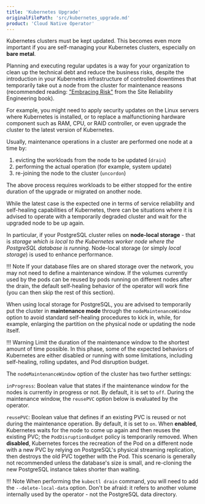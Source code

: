 ```yaml
---
title: 'Kubernetes Upgrade'
originalFilePath: 'src/kubernetes_upgrade.md'
product: 'Cloud Native Operator'
---
```


Kubernetes clusters must be kept updated. This becomes even more
important if you are self-managing your Kubernetes clusters, especially
on **bare metal**.

Planning and executing regular updates is a way for your organization
to clean up the technical debt and reduce the business risks, despite
the introduction in your Kubernetes infrastructure of controlled
downtimes that temporarily take out a node from the cluster for
maintenance reasons (recommended reading:
["Embracing Risk"](https://landing.google.com/sre/sre-book/chapters/embracing-risk/)
from the Site Reliability Engineering book).

For example, you might need to apply security updates on the Linux
servers where Kubernetes is installed, or to replace a malfunctioning
hardware component such as RAM, CPU, or RAID controller, or even upgrade
the cluster to the latest version of Kubernetes.

Usually, maintenance operations in a cluster are performed one node
at a time by:

1. evicting the workloads from the node to be updated (`drain`)
2. performing the actual operation (for example, system update)
3. re-joining the node to the cluster (`uncordon`)

The above process requires workloads to be either stopped for the
entire duration of the upgrade or migrated on another node.

While the latest case is the expected one in terms of service
reliability and self-healing capabilities of Kubernetes, there can
be situations where it is advised to operate with a temporarily
degraded cluster and wait for the upgraded node to be up again.

In particular, if your PostgreSQL cluster relies on **node-local storage**
\- that is *storage which is local to the Kubernetes worker node where
the PostgreSQL database is running*.
Node-local storage (or simply *local storage*) is used to enhance performance.

!!! Note
    If your database files are on shared storage over the network,
    you may not need to define a maintenance window. If the volumes currently
    used by the pods can be reused by pods running on different nodes after
    the drain, the default self-healing behavior of the operator will work
    fine (you can then skip the rest of this section).

When using local storage for PostgreSQL, you are advised to temporarily
put the cluster in **maintenance mode** through the `nodeMaintenanceWindow`
option to avoid standard self-healing procedures to kick in,
while, for example, enlarging the partition on the physical node or
updating the node itself.

!!! Warning
    Limit the duration of the maintenance window to the shortest
    amount of time possible. In this phase, some of the expected
    behaviors of Kubernetes are either disabled or running with
    some limitations, including self-healing, rolling updates,
    and Pod disruption budget.

The `nodeMaintenanceWindow` option of the cluster has two further
settings:

`inProgress`:
Boolean value that states if the maintenance window for the nodes
is currently in progress or not. By default, it is set to `off`.
During the maintenance window, the `reusePVC` option below is
evaluated by the operator.

`reusePVC`:
Boolean value that defines if an existing PVC is reused or
not during the maintenance operation. By default, it is set to `on`.
When **enabled**, Kubernetes waits for the node to come up
again and then reuses the existing PVC; the `PodDisruptionBudget`
policy is temporarily removed.
When **disabled**, Kubernetes forces the recreation of the
Pod on a different node with a new PVC by relying on
PostgreSQL's physical streaming replication, then destroys
the old PVC together with the Pod. This scenario is generally
not recommended unless the database's size is small, and re-cloning
the new PostgreSQL instance takes shorter than waiting.

!!! Note
    When performing the `kubectl drain` command, you will need
    to add the `--delete-local-data` option.
    Don't be afraid: it refers to another volume internally used
    by the operator - not the PostgreSQL data directory.
